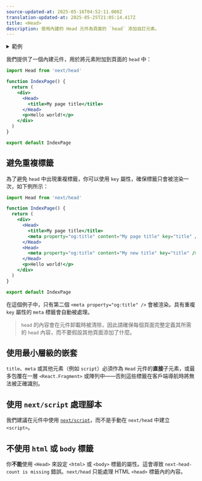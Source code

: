 ```yaml
---
source-updated-at: 2025-05-16T04:52:11.000Z
translation-updated-at: 2025-05-25T21:05:14.417Z
title: <Head>
description: 使用內建的 Head 元件為頁面的 `head` 添加自訂元素。
---
```


<details>
  <summary>範例</summary>

- [Head 元素](https://github.com/vercel/next.js/tree/canary/examples/head-elements)
- [版面配置元件](https://github.com/vercel/next.js/tree/canary/examples/layout-component)

</details>

我們提供了一個內建元件，用於將元素附加到頁面的 `head` 中：

```jsx
import Head from 'next/head'

function IndexPage() {
  return (
    <div>
      <Head>
        <title>My page title</title>
      </Head>
      <p>Hello world!</p>
    </div>
  )
}

export default IndexPage
```

## 避免重複標籤

為了避免 `head` 中出現重複標籤，你可以使用 `key` 屬性，確保標籤只會被渲染一次，如下例所示：

```jsx
import Head from 'next/head'

function IndexPage() {
  return (
    <div>
      <Head>
        <title>My page title</title>
        <meta property="og:title" content="My page title" key="title" />
      </Head>
      <Head>
        <meta property="og:title" content="My new title" key="title" />
      </Head>
      <p>Hello world!</p>
    </div>
  )
}

export default IndexPage
```

在這個例子中，只有第二個 `<meta property="og:title" />` 會被渲染。具有重複 `key` 屬性的 `meta` 標籤會自動被處理。

> `head` 的內容會在元件卸載時被清除，因此請確保每個頁面完整定義其所需的 `head` 內容，而不要假設其他頁面添加了什麼。

## 使用最小層級的嵌套

`title`、`meta` 或其他元素（例如 `script`）必須作為 `Head` 元件的**直接**子元素，或最多包覆在一層 `<React.Fragment>` 或陣列中——否則這些標籤在客戶端導航時將無法被正確識別。

## 使用 `next/script` 處理腳本

我們建議在元件中使用 [`next/script`](/docs/pages/building-your-application/optimizing/scripts)，而不是手動在 `next/head` 中建立 `<script>`。

## 不使用 `html` 或 `body` 標籤

你**不能**使用 `<Head>` 來設定 `<html>` 或 `<body>` 標籤的屬性。這會導致 `next-head-count is missing` 錯誤。`next/head` 只能處理 HTML `<head>` 標籤內的內容。